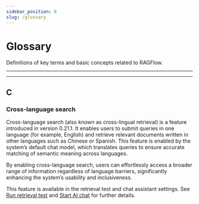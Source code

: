 ```yaml
---
sidebar_position: 0
slug: /glossary
---
```


# Glossary

Definitions of key terms and basic concepts related to RAGFlow.

---


<TOCInline toc={toc} />

---

## C

### Cross-language search

Cross-language search (also known as cross-lingual retrieval) is a feature introduced in version 0.21.1. It enables users to submit queries in one language (for example, English) and retrieve relevant documents written in other languages such as Chinese or Spanish. This feature is enabled by the system’s default chat model, which translates queries to ensure accurate matching of semantic meaning across languages.

By enabling cross-language search, users can effortlessly access a broader range of information regardless of language barriers, significantly enhancing the system’s usability and inclusiveness.

This feature is available in the retrieval test and chat assistant settings. See [Run retrieval test](../guides/dataset/run_retrieval_test.md) and [Start AI chat](../guides/chat/start_chat.md) for further details.